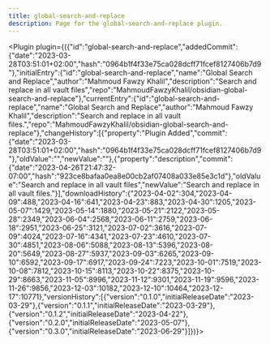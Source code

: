 ---
title: global-search-and-replace
description: Page for the global-search-and-replace plugin.
---


<Plugin plugin={({"id":"global-search-and-replace","addedCommit":{"date":"2023-03-28T03:51:01+02:00","hash":"0964b1f4f33e75ca028dcff71fcef8127406b7d9"},"initialEntry":{"id":"global-search-and-replace","name":"Global Search and Replace","author":"Mahmoud Fawzy Khalil","description":"Search and replace in all vault files","repo":"MahmoudFawzyKhalil/obsidian-global-search-and-replace"},"currentEntry":{"id":"global-search-and-replace","name":"Global Search and Replace","author":"Mahmoud Fawzy Khalil","description":"Search and replace in all vault files.","repo":"MahmoudFawzyKhalil/obsidian-global-search-and-replace"},"changeHistory":[{"property":"Plugin Added","commit":{"date":"2023-03-28T03:51:01+02:00","hash":"0964b1f4f33e75ca028dcff71fcef8127406b7d9"},"oldValue":"","newValue":""},{"property":"description","commit":{"date":"2023-04-26T21:47:32-07:00","hash":"923ce8bafaa0ea8e00cb2af07408a033e85e3c1d"},"oldValue":"Search and replace in all vault files","newValue":"Search and replace in all vault files."}],"downloadHistory":{"2023-04-02":304,"2023-04-09":488,"2023-04-16":641,"2023-04-23":883,"2023-04-30":1205,"2023-05-07":1429,"2023-05-14":1880,"2023-05-21":2122,"2023-05-28":2349,"2023-06-04":2568,"2023-06-11":2759,"2023-06-18":2951,"2023-06-25":3121,"2023-07-02":3616,"2023-07-09":4024,"2023-07-16":4341,"2023-07-23":4610,"2023-07-30":4851,"2023-08-06":5088,"2023-08-13":5396,"2023-08-20":5649,"2023-08-27":5937,"2023-09-03":6265,"2023-09-10":6592,"2023-09-17":6917,"2023-09-24":7223,"2023-10-01":7519,"2023-10-08":7812,"2023-10-15":8113,"2023-10-22":8375,"2023-10-29":8663,"2023-11-05":8996,"2023-11-12":9301,"2023-11-19":9596,"2023-11-26":9856,"2023-12-03":10182,"2023-12-10":10464,"2023-12-17":10771},"versionHistory":[{"version":"0.1.0","initialReleaseDate":"2023-03-29"},{"version":"0.1.1","initialReleaseDate":"2023-03-29"},{"version":"0.1.2","initialReleaseDate":"2023-04-22"},{"version":"0.2.0","initialReleaseDate":"2023-05-07"},{"version":"0.3.0","initialReleaseDate":"2023-06-29"}]})}></Plugin>